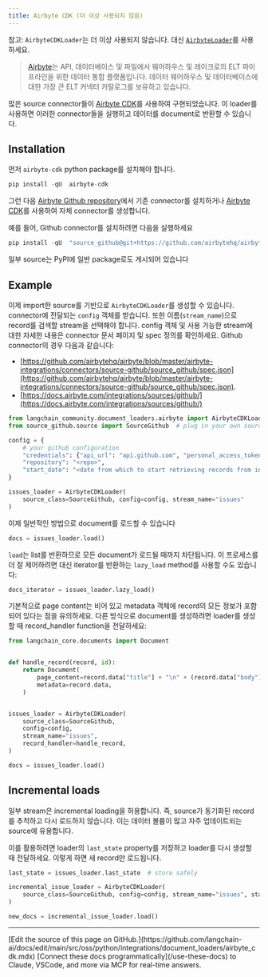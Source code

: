 ```yaml
---
title: Airbyte CDK (더 이상 사용되지 않음)
---
```


참고: `AirbyteCDKLoader`는 더 이상 사용되지 않습니다. 대신 [`AirbyteLoader`](/oss/python/integrations/document_loaders/airbyte)를 사용하세요.

>[Airbyte](https://github.com/airbytehq/airbyte)는 API, 데이터베이스 및 파일에서 웨어하우스 및 레이크로의 ELT 파이프라인을 위한 데이터 통합 플랫폼입니다. 데이터 웨어하우스 및 데이터베이스에 대한 가장 큰 ELT 커넥터 카탈로그를 보유하고 있습니다.

많은 source connector들이 [Airbyte CDK](https://docs.airbyte.com/connector-development/cdk-python/)를 사용하여 구현되었습니다. 이 loader를 사용하면 이러한 connector들을 실행하고 데이터를 document로 반환할 수 있습니다.

## Installation

먼저 `airbyte-cdk` python package를 설치해야 합니다.

```python
pip install -qU  airbyte-cdk
```

그런 다음 [Airbyte Github repository](https://github.com/airbytehq/airbyte/tree/master/airbyte-integrations/connectors)에서 기존 connector를 설치하거나 [Airbyte CDK](https://docs.airbyte.io/connector-development/connector-development)를 사용하여 자체 connector를 생성합니다.

예를 들어, Github connector를 설치하려면 다음을 실행하세요

```python
pip install -qU  "source_github@git+https://github.com/airbytehq/airbyte.git@master#subdirectory=airbyte-integrations/connectors/source-github"
```

일부 source는 PyPI에 일반 package로도 게시되어 있습니다

## Example

이제 import한 source를 기반으로 `AirbyteCDKLoader`를 생성할 수 있습니다. connector에 전달되는 `config` 객체를 받습니다. 또한 이름(`stream_name`)으로 record를 검색할 stream을 선택해야 합니다. config 객체 및 사용 가능한 stream에 대한 자세한 내용은 connector 문서 페이지 및 spec 정의를 확인하세요. Github connector의 경우 다음과 같습니다:

* [https://github.com/airbytehq/airbyte/blob/master/airbyte-integrations/connectors/source-github/source_github/spec.json](https://github.com/airbytehq/airbyte/blob/master/airbyte-integrations/connectors/source-github/source_github/spec.json).
* [https://docs.airbyte.com/integrations/sources/github/](https://docs.airbyte.com/integrations/sources/github/)

```python
from langchain_community.document_loaders.airbyte import AirbyteCDKLoader
from source_github.source import SourceGithub  # plug in your own source here

config = {
    # your github configuration
    "credentials": {"api_url": "api.github.com", "personal_access_token": "<token>"},
    "repository": "<repo>",
    "start_date": "<date from which to start retrieving records from in ISO format, e.g. 2020-10-20T00:00:00Z>",
}

issues_loader = AirbyteCDKLoader(
    source_class=SourceGithub, config=config, stream_name="issues"
)
```

이제 일반적인 방법으로 document를 로드할 수 있습니다

```python
docs = issues_loader.load()
```

`load`는 list를 반환하므로 모든 document가 로드될 때까지 차단됩니다. 이 프로세스를 더 잘 제어하려면 대신 iterator를 반환하는 `lazy_load` method를 사용할 수도 있습니다:

```python
docs_iterator = issues_loader.lazy_load()
```

기본적으로 page content는 비어 있고 metadata 객체에 record의 모든 정보가 포함되어 있다는 점을 유의하세요. 다른 방식으로 document를 생성하려면 loader를 생성할 때 record_handler function을 전달하세요:

```python
from langchain_core.documents import Document


def handle_record(record, id):
    return Document(
        page_content=record.data["title"] + "\n" + (record.data["body"] or ""),
        metadata=record.data,
    )


issues_loader = AirbyteCDKLoader(
    source_class=SourceGithub,
    config=config,
    stream_name="issues",
    record_handler=handle_record,
)

docs = issues_loader.load()
```

## Incremental loads

일부 stream은 incremental loading을 허용합니다. 즉, source가 동기화된 record를 추적하고 다시 로드하지 않습니다. 이는 데이터 볼륨이 많고 자주 업데이트되는 source에 유용합니다.

이를 활용하려면 loader의 `last_state` property를 저장하고 loader를 다시 생성할 때 전달하세요. 이렇게 하면 새 record만 로드됩니다.

```python
last_state = issues_loader.last_state  # store safely

incremental_issue_loader = AirbyteCDKLoader(
    source_class=SourceGithub, config=config, stream_name="issues", state=last_state
)

new_docs = incremental_issue_loader.load()
```

---

<Callout icon="pen-to-square" iconType="regular">
    [Edit the source of this page on GitHub.](https://github.com/langchain-ai/docs/edit/main/src/oss/python/integrations/document_loaders/airbyte_cdk.mdx)
</Callout>
<Tip icon="terminal" iconType="regular">
    [Connect these docs programmatically](/use-these-docs) to Claude, VSCode, and more via MCP for    real-time answers.
</Tip>

